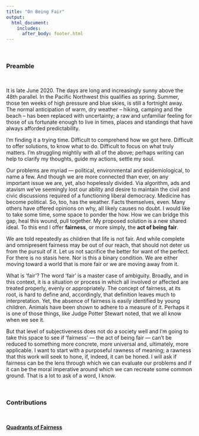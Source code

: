 ```yaml
---
title: "On Being Fair"
output: 
  html_document:
    includes:
      after_body: footer.html
---
```


&nbsp;
&nbsp;

### Preamble

&nbsp;

It is late June 2020.  The days are long and increasingly sunny above the 48th parallel. In the Pacific Northwest this qualifies as spring. Summer, those ten weeks of high pressure and blue skies, is still a fortnight away.  The normal anticipation of warm, dry weather -- hiking, camping and the beach -- has been replaced with uncertainty; a raw and unfamiliar feeling for those of us fortunate enough to live in times, places and standings that have always afforded predictability.

I’m finding it a trying time. Difficult to comprehend how we got here. Difficult to offer solutions, to know what to do. Difficult to focus on what truly matters.  I’m struggling mightily with all of the above; perhaps writing can help to clarify my thoughts, guide my actions, settle my soul.  

Our problems are myriad — political, environmental and epidemiological, to name a few. And though we are more connected than ever, on any important issue we are, yet, also hopelessly divided.  Via algorithm, ads and atavism we’ve seemingly lost our ability and desire to maintain the civil and civic discussions required of a functioning liberal democracy. Medicine has become political. So, too, has the weather.  Facts themselves, even.  Many others have offered opinions on why, all likely causes no doubt.  I would like to take some time, some space to ponder the how.  How we can bridge this gap, heal this wound, pull together.  My proposed solution is a new shared ideal.  To this end I offer **fairness**, or more simply, the **act of being fair**. 

We are told repeatedly as children that life is not fair. And while complete and omnipresent fairness may be out of our reach, that should not deter us from the pursuit of it. Let us not sacrifice the better for want of the perfect. For there is no stasis here. Nor is this a binary condition.  We are either moving toward a world that is more fair or we are moving away from it.

What is ‘fair’? The word ‘fair’ is a master case of ambiguity.  Broadly, and in this context, it is a situation or process in which all involved or affected are treated properly, evenly or appropriately. The concept of fairness, at its root, is hard to define and, accordingly, that definition leaves much to interpretation. Yet, the absence of fairness is easily identified by young children. Animals have been shown to adhere to a measure of it. Perhaps it is one of those things, like Judge Potter Stewart noted, that we all know when we see it.  

But that level of subjectiveness does not do a society well and I’m going to take this space to see if ‘fairness’ — the act of being fair — can’t be reduced to something more concrete, more universal and, ultimately, more applicable. I want to start with a purposeful rawness of meaning; a rawness that this work will seek to hone, if, indeed, it can be honed.  I will ask if fairness can be the lens through which we can evaluate our problems and if it can be the moral imperative around which we can recreate some common ground. That is a lot to ask of a word, I know.  

&nbsp;
&nbsp;

### Contributions

&nbsp;

<a style="font-weight:bold;font-size:14px" href="obf-quadrants.html">Quadrants of Fairness</a>

&nbsp;




